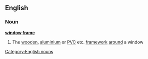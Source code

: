 ==English==
===Noun===
'''[[window]] [[frame]]'''
#The [[wooden]], [[aluminium]] or [[PVC]] etc. [[framework]] [[around]] a window
[[Category:English nouns]]